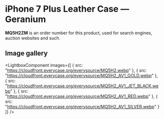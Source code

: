 
# iPhone 7 Plus Leather Case — Geranium

<Callout type='info' emoji='👉🏻'>**MQ5H2ZM** is an order number for this product, used for search engines, auction websites and such.</Callout>

## Image gallery

<LightboxComponent
    images={[
      {
        src: "https://cloudfront.everycase.org/everysource/MQ5H2.webp"
      },
      {
        src: "https://cloudfront.everycase.org/everysource/MQ5H2_AV1_GOLD.webp"
      },
      {
        src: "https://cloudfront.everycase.org/everysource/MQ5H2_AV1_JET_BLACK.webp"
      },
      {
        src: "https://cloudfront.everycase.org/everysource/MQ5H2_AV1_RED.webp"
      },
      {
        src: "https://cloudfront.everycase.org/everysource/MQ5H2_AV1_SILVER.webp"
      }
    ]}
  />
